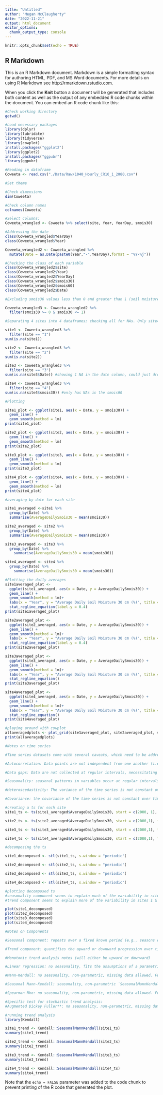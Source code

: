 ```yaml
---
title: "Untitled"
author: "Megan McClaugherty"
date: "2022-11-21"
output: html_document
editor_options: 
  chunk_output_type: console
---
```


```r
knitr::opts_chunk$set(echo = TRUE)
```

## R Markdown

This is an R Markdown document. Markdown is a simple formatting syntax for authoring HTML, PDF, and MS Word documents. For more details on using R Markdown see <http://rmarkdown.rstudio.com>.

When you click the **Knit** button a document will be generated that includes both content as well as the output of any embedded R code chunks within the document. You can embed an R code chunk like this:

```r
#Check working directory
getwd()

#Load necessary packages
library(dplyr)
library(lubridate)
library(tidyverse)
library(cowplot)
install.packages("ggplot2")
library(ggplot2)
install.packages("ggpubr")
library(ggpubr)

#Reading in dataframe
Coweeta <- read.csv("./Data/Raw/1040_Hourly_CR10_1_2080.csv")

#Set theme

```

```r
#Check dimensions
dim(Coweeta)

#Check column names
colnames(Coweeta)

#Select columns:
Coweeta_wrangled <- Coweeta %>% select(site, Year, YearDay, smois30)
```

```r
#Addressing the date
class(Coweeta_wrangled$YearDay)
class(Coweeta_wrangled$Year)

Coweeta_wrangled2 <- Coweeta_wrangled %>% 
  mutate(Date = as.Date(paste0(Year,"-",YearDay),format = "%Y-%j"))
```

```r
#Checking the class of each variable
class(Coweeta_wrangled2$site)
class(Coweeta_wrangled2$Year)
class(Coweeta_wrangled2$YearDay)
class(Coweeta_wrangled2$smois30)
class(Coweeta_wrangled2$smois60)
class(Coweeta_wrangled2$Date)
```

```r
#Excluding smois30 values less than 0 and greater than 1 (soil moisture expressed as percent water content)

Coweeta_wrangled3 <- Coweeta_wrangled2 %>% 
  filter(smois30 >= 0 & smois30 <= 1)

```

```r
#Separating 4 sites into 4 dataframes; checking all for NAs. Only site4 has NAs but it's only in the smois60 so we could just plan to use the smois 30 data instead? 

site1 <- Coweeta_wrangled3 %>% 
  filter(site == "1")
sum(is.na(site1))

site2 <- Coweeta_wrangled3 %>% 
  filter(site == "2")
sum(is.na(site2))

site3 <- Coweeta_wrangled3 %>% 
  filter(site == "3")
sum(is.na(site3$Date)) #showing 1 NA in the date column, could just drop the date? 

site4 <- Coweeta_wrangled3 %>% 
  filter(site == "4")
sum(is.na(site4$smois30)) #only has NAs in the smois60


```

```r
#Plotting 

site1_plot <- ggplot(site1, aes(x = Date, y = smois30)) +
  geom_line() +
  geom_smooth(method = lm)
print(site1_plot)

site2_plot <- ggplot(site2, aes(x = Date, y = smois30)) +
  geom_line() +
  geom_smooth(method = lm)
print(site2_plot)

site3_plot <- ggplot(site3, aes(x = Date, y = smois30)) +
  geom_line() +
  geom_smooth(method = lm)
print(site3_plot)

site4_plot <- ggplot(site4, aes(x = Date, y = smois30)) +
  geom_line() +
  geom_smooth(method = lm)
print(site4_plot)

```


```r
#averaging by date for each site

site1_averaged <-site1 %>% 
  group_by(Date) %>% 
  summarise(AverageDailySmois30 = mean(smois30))

site2_averaged <- site2 %>% 
  group_by(Date) %>% 
  summarise(AverageDailySmois30 = mean(smois30))

site3_averaged <- site3 %>% 
  group_by(Date) %>% 
    summarise(AverageDailySmois30 = mean(smois30))

site4_averaged <- site4 %>% 
  group_by(Date) %>% 
    summarise(AverageDailySmois30 = mean(smois30))

```

```r


#Plotting the daily averages
site1averaged_plot <- 
  ggplot(site1_averaged, aes(x = Date, y = AverageDailySmois30)) +
  geom_line() +
  geom_smooth(method = lm)+
  labs(x = "Year", y = "Average Daily Soil Moisture 30 cm (%)", title = "Site 1") +
  stat_regline_equation(label.y = 0.4)
print(site1averaged_plot)

site2averaged_plot <- 
  ggplot(site2_averaged, aes(x = Date, y = AverageDailySmois30)) +
  geom_line() +
  geom_smooth(method = lm)+
  labs(x = "Year", y = "Average Daily Soil Moisture 30 cm (%)", title = "Site 2") +
  stat_regline_equation(label.y = 0.4)
print(site2averaged_plot)

site3averaged_plot <- 
  ggplot(site3_averaged, aes(x = Date, y = AverageDailySmois30)) +
  geom_line() +
  geom_smooth(method = lm)+
  labs(x = "Year", y = "Average Daily Soil Moisture 30 cm (%)", title = "Site 3") +
  stat_regline_equation()
print(site3averaged_plot)

site4averaged_plot <- 
  ggplot(site4_averaged, aes(x = Date, y = AverageDailySmois30)) +
  geom_line() +
  geom_smooth(method = lm)+
  labs(x = "Year", y = "Average Daily Soil Moisture 30 cm (%)", title = "Site 4") +
  stat_regline_equation()
print(site4averaged_plot)

#playing around with cowplot
allaveragedplots <- plot_grid(site1averaged_plot, site2averaged_plot, site3averaged_plot, site4averaged_plot)
print(allaveragedplots)

```

```r
#Notes on time series

#Time series datasets come with several caveats, which need to be addressed in order to effectively model the system. A few common challenges that arise (and can occur together within a single dataset) are: 

#Autocorrelation: Data points are not independent from one another (i.e., the measurement at a given time point is dependent on previous time point(s)) - still only looking at one variable, just at different points in time

#Data gaps: Data are not collected at regular intervals, necessitating *interpolation* between measurements.

#Seasonality: seasonal patterns in variables occur at regular intervals, impeding clear interpretation of a monotonic (unidirectional) trend. relatively SHORT intervals (ex: dry vs wet seasons)

#Heteroscedasticity: The variance of the time series is not constant over time

#Covariance: the covariance of the time series is not constant over time

#creating a ts for each site
site1_ts <- ts(site1_averaged$AverageDailySmois30, start = c(2000, 1), frequency = 365)

site2_ts <- ts(site2_averaged$AverageDailySmois30, start = c(2000,1), frequency = 365)

site3_ts <- ts(site3_averaged$AverageDailySmois30, start = c(2000,1), frequency = 365)

site4_ts <- ts(site4_averaged$AverageDailySmois30, start = c(2000,1), frequency = 365)

#decomposing the ts

site1_decomposed <- stl(site1_ts, s.window = "periodic")

site2_decomposed <- stl(site2_ts, s.window = "periodic")

site3_decomposed <- stl(site3_ts, s.window = "periodic")

site4_decomposed <- stl(site4_ts, s.window = "periodic")

#plotting decomposed ts
#seasonality component seems to explain much of the variability in sites 3 & 4
#trend component seems to explain more of the variability in sites 1 & 2

plot(site1_decomposed)
plot(site2_decomposed)
plot(site3_decomposed)
plot(site4_decomposed)

#Notes on Components

#Seasonal component: repeats over a fixed known period (e.g., seasons of the year, months, days of the week, hour of the day)

#Trend component: quantifies the upward or downward progression over time. The trend component of a time series does not have to be monotonic.

```

```r
#Monotonic trend analysis notes (will either be upward or downward)

#Linear regression: no seasonality, fits the assumptions of a parametric test. Function: `lm`

#Mann-Kendall: no seasonality, non-parametric, missing data allowed. Function: `MannKendall()` (package: Kendall)

#Seasonal Mann-Kendall: seasonality, non-parametric `SeasonalMannKendall` (package: Kendall)

#Spearman Rho: no seasonality, non-parametric, missing data allowed. Function: `cor.test(method="spearman")` (package: stats) - can detect nonlinear trends

#Specific test for stochastic trend analysis:
#Augmented Dickey Fuller**: no seasonality, non-parametric, missing data not allowed. Function: `adf.test()` (package: tseries)

#running trend analysis
library(Kendall)

site1_trend <- Kendall::SeasonalMannKendall(site1_ts)
summary(site1_trend)

site2_trend <- Kendall::SeasonalMannKendall(site2_ts)
summary(site2_trend)

site3_trend <- Kendall::SeasonalMannKendall(site3_ts)
summary(site3_trend)

site4_trend <- Kendall::SeasonalMannKendall(site4_ts)
summary(site4_trend)

```


Note that the `echo = FALSE` parameter was added to the code chunk to prevent printing of the R code that generated the plot.

```r

```

